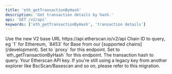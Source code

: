 ```yaml
---
title: 'eth_getTransactionByHash'
description: 'Get transaction details by hash.'
api: 'GET /v2/api'
keywords: ['eth_getTransactionByHash', 'transaction details']
---
```



<CreditChip description="Returns information about a transaction by hash" />

  <ParamField path="v2" type="string" default="v2">
    Use the new V2 base URL https://api.etherscan.io/v2/api
  </ParamField>
  <ParamField query="chainid" type="string" default="1">
    Chain ID to query, eg `1` for Ethereum, `8453` for Base from our [supported chains](/development).
  </ParamField>
  <ParamField query="module" type="string" default="proxy">
    Set to `proxy` for this endpoint.
  </ParamField>
  <ParamField query="action" type="string" default="eth_getTransactionByHash">
    Set to `eth_getTransactionByHash` for this endpoint.
  </ParamField>
  <ParamField query="txhash" type="string" default="0xbc78ab8a9e9a0bca7d0321a27b2c03addeae08ba81ea98b03cd3dd237eabed44">
    The transaction hash to query.
  </ParamField>
  <ParamField query="apikey" type="string">
    Your Etherscan API key. If you're still using a legacy key from another explorer like BscScan/Basescan and so on, please refer to this migration.
  </ParamField>
